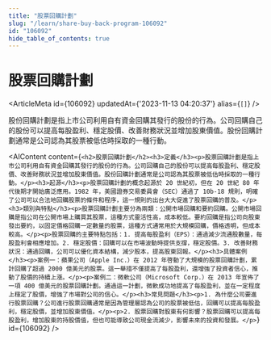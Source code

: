 ```yaml
---
title: "股票回購計劃"
slug: "/learn/share-buy-back-program-106092"
id: "106092"
hide_table_of_contents: true
---
```



# 股票回購計劃

<ArticleMeta id={106092} updatedAt={'2023-11-13 04:20:37'} alias={`[]`} />
<div className='border-solid border-b border-t-0 my-4 border-[var(--ifm-color-gray-300)]' />

股份回購計劃是指上市公司利用自有資金回購其發行的股份的行為。公司回購自己的股份可以提高每股盈利、穩定股價、改善財務狀況並增加股東價值。股份回購計劃通常是公司認為其股票被低估時採取的一種行動。

<AIContent content={`<h2>股票回購計劃</h2><h3>定義</h3><p>股票回購計劃是指上市公司利用自有資金回購其發行的股份的行為。公司回購自己的股份可以提高每股盈利、穩定股價、改善財務狀況並增加股東價值。股份回購計劃通常是公司認為其股票被低估時採取的一種行動。</p><h3>起源</h3><p>股票回購計劃的概念起源於 20 世紀初，但在 20 世紀 80 年代後期才開始廣泛應用。1982 年，美國證券交易委員會（SEC）通過了 10b-18 規則，明確了公司可以合法地回購股票的條件和程序，這一規則的出台大大促進了股票回購的普及。</p><h3>類別與特點</h3><p>股票回購計劃主要分為兩類：公開市場回購和要約回購。公開市場回購是指公司在公開市場上購買其股票，這種方式靈活性高，成本較低。要約回購是指公司向股東發出要約，以固定價格回購一定數量的股票，這種方式通常用於大規模回購，價格透明，但成本較高。</p><p>股票回購的主要特點包括：1. 提高每股盈利（EPS）：通過減少流通股數量，每股盈利會相應增加。2. 穩定股價：回購可以在市場波動時提供支撐，穩定股價。3. 改善財務狀況：通過回購，公司可以優化資本結構，減少股本，提高股東回報。</p><h3>具體案例</h3><p>案例一：蘋果公司（Apple Inc.）在 2012 年啓動了大規模的股票回購計劃，累計回購了超過 2000 億美元的股票。這一舉措不僅提高了每股盈利，還增強了投資者信心，推動了股價的持續上漲。</p><p>案例二：微軟公司（Microsoft Corp.）在 2013 年宣佈了一項 400 億美元的股票回購計劃。通過這一計劃，微軟成功地提高了每股盈利，並在一定程度上穩定了股價，增強了市場對公司的信心。</p><h3>常見問題</h3><p>1. 為什麼公司要進行股票回購？公司進行股票回購通常是因為管理層認為公司的股票被低估，回購可以提高每股盈利，穩定股價，並增加股東價值。</p><p>2. 股票回購對股東有何影響？股票回購可以提高每股盈利，增加股東的持股價值，但也可能導致公司現金流減少，影響未來的投資和發展。</p>`} id={106092} />
